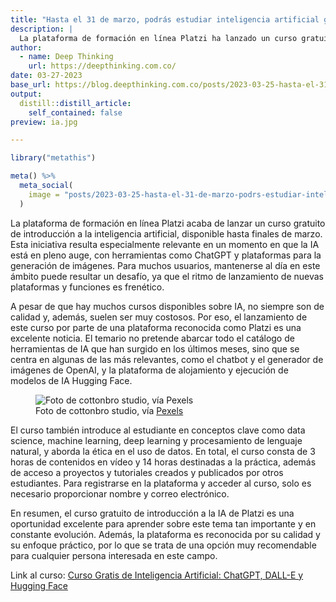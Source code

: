 ```yaml
---
title: "Hasta el 31 de marzo, podrás estudiar inteligencia artificial gratis en Platzi"
description: |
  La plataforma de formación en línea Platzi ha lanzado un curso gratuito de introducción a la inteligencia artificial, que estará disponible para su acceso hasta el 31 de marzo. El curso se enfoca en herramientas representativas de IA, como el chatbot y el generador de imágenes de OpenAI, así como la plataforma de alojamiento y ejecución de modelos de IA Hugging Face. Además, el curso incluye conceptos clave en la IA, como 'data science', 'machine learning', 'deep learning' y 'procesamiento de lenguaje natural', y también se aborda el papel que tienen las matemáticas y la ética en el uso de datos para la IA.
author:
  - name: Deep Thinking 
    url: https://deepthinking.com.co/
date: 03-27-2023
base_url: https://blog.deepthinking.com.co/posts/2023-03-25-hasta-el-31-de-marzo-podrs-estudiar-inteligencia-artificial-gratis-en-platzi/
output:
  distill::distill_article:
    self_contained: false
preview: ia.jpg

---
```


```r
library("metathis")

meta() %>%
  meta_social(
    image = "posts/2023-03-25-hasta-el-31-de-marzo-podrs-estudiar-inteligencia-artificial-gratis-en-platzi/ia.jpg",
  )

```


La plataforma de formación en línea Platzi acaba de lanzar un curso gratuito de introducción a la inteligencia artificial, disponible hasta finales de marzo. Esta iniciativa resulta especialmente relevante en un momento en que la IA está en pleno auge, con herramientas como ChatGPT y plataformas para la generación de imágenes. Para muchos usuarios, mantenerse al día en este ámbito puede resultar un desafío, ya que el ritmo de lanzamiento de nuevas plataformas y funciones es frenético.

A pesar de que hay muchos cursos disponibles sobre IA, no siempre son de calidad y, además, suelen ser muy costosos. Por eso, el lanzamiento de este curso por parte de una plataforma reconocida como Platzi es una excelente noticia. El temario no pretende abarcar todo el catálogo de herramientas de IA que han surgido en los últimos meses, sino que se centra en algunas de las más relevantes, como el chatbot y el generador de imágenes de OpenAI, y la plataforma de alojamiento y ejecución de modelos de IA Hugging Face.

![Foto de cottonbro studio, vía [Pexels](https://www.pexels.com)](ia.jpg)

El curso también introduce al estudiante en conceptos clave como data science, machine learning, deep learning y procesamiento de lenguaje natural, y aborda la ética en el uso de datos. En total, el curso consta de 3 horas de contenidos en vídeo y 14 horas destinadas a la práctica, además de acceso a proyectos y tutoriales creados y publicados por otros estudiantes. Para registrarse en la plataforma y acceder al curso, solo es necesario proporcionar nombre y correo electrónico.

En resumen, el curso gratuito de introducción a la IA de Platzi es una oportunidad excelente para aprender sobre este tema tan importante y en constante evolución. Además, la plataforma es reconocida por su calidad y su enfoque práctico, por lo que se trata de una opción muy recomendable para cualquier persona interesada en este campo.

Link al curso: [Curso Gratis de Inteligencia Artificial: ChatGPT, DALL-E y Hugging Face](https://platzi.com/cursos/ai/)

